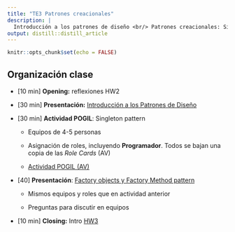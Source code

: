 ```yaml
---
title: "TE3 Patrones creacionales"
description: |
  Introducción a los patrones de diseño <br/> Patrones creacionales: Singleton y Factory.
output: distill::distill_article
---
```


```r
knitr::opts_chunk$set(echo = FALSE)
```

## Organización clase

-   [10 min] **Opening:** reflexiones HW2

-   [30 min] **Presentación:** [Introducción a los Patrones de Diseño](slides/TE3_1_patrones_diseño.html)

-   [30 min] **Actividad POGIL**: Singleton pattern

    -   Equipos de 4-5 personas

    -   Asignación de roles, incluyendo **Programador**. Todos se bajan una copia de las *Role Cards* (AV)

    -   [Actividad POGIL (AV)](https://aulavirtual.uji.es/mod/resource/view.php?id=4597610)

-   [40] **Presentación**: [Factory objects y Factory Method pattern](slides/TE3_2_factory.html)

    -   Mismos equipos y roles que en actividad anterior

    -   Preguntas para discutir en equipos

-   [10 min] **Closing:** Intro [HW3](HW3.html)

## 
